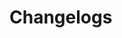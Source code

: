 
# Changelogs

<Cards num={2}>
  <Cards.Card
    title="@suspensive/react"
    href="https://github.com/toss/suspensive/blob/main/packages/react/CHANGELOG.md"
  />
  <Cards.Card
    title="@suspensive/react-query"
    href="https://github.com/toss/suspensive/blob/main/packages/react-query/CHANGELOG.md"
  />
  <Cards.Card
    title="@suspensive/jotai"
    href="https://github.com/toss/suspensive/blob/main/packages/jotai/CHANGELOG.md"
  />
</Cards>
